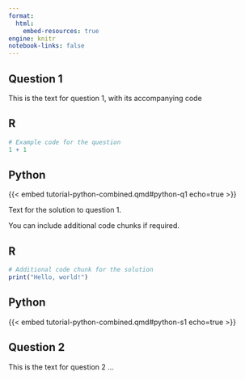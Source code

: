```yaml
---
format:
  html:
    embed-resources: true
engine: knitr
notebook-links: false
---
```


## Question 1

This is the text for question 1, with its accompanying code 

::: {.panel-tabset .nav-pills}

## R

```r
# Example code for the question
1 + 1
```

## Python

{{< embed tutorial-python-combined.qmd#python-q1 echo=true >}}

:::

:::: {.content-visible when-profile="combined-r-python-solutions"}
Text for the solution to question 1.

You can include additional code chunks if required.

::: {.panel-tabset .nav-pills}

## R

```r
# Additional code chunk for the solution
print("Hello, world!")
```

## Python

{{< embed tutorial-python-combined.qmd#python-s1 echo=true >}}

:::
::::

## Question 2

This is the text for question 2 ...
